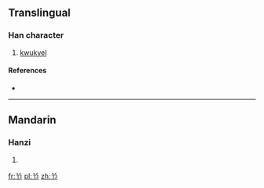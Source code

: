 ==Translingual==

===Han character===
{{Han char|rn=12|rad=八|as=2|sn=4|four=|canj=金尸中 (CSL)}}

# [[kwukyel]]

====References====
* {{Han ref|kx=0079.091|dj=0363.121|hdz=10241.091|uh=516F|ud=20847}}

----

==Mandarin==

===Hanzi===
{{cmn-hanzi|pin=[[han]]|wg=han}}

# {{defn|lang=cmn|sort=八02}}

[[fr:兯]]
[[pl:兯]]
[[zh:兯]]